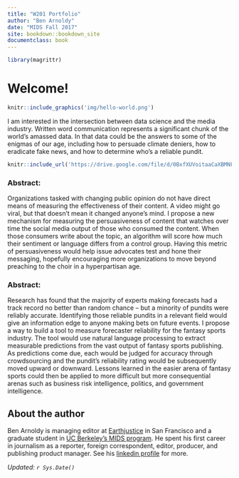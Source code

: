 ```yaml
---
title: "W201 Portfolio"
author: "Ben Arnoldy"
date: "MIDS Fall 2017"
site: bookdown::bookdown_site
documentclass: book
---
```


<!-- This won't be displayed but it will initialize your R session. Add any R libraries you need here. -->
```r
library(magrittr)
```



# Welcome!

<!-- You can include images saved within your repo... -->
```r
knitr::include_graphics('img/hello-world.png')
```

I am interested in the intersection between data science and the media industry. Written word communication represents a significant chunk of the world's amassed data. In that data could be the answers to some of the enigmas of our age, including how to persuade climate deniers, how to eradicate fake news, and how to determine who's a reliable pundit. 

<!-- Below this line is just examples of how you can embed video from Google Drive. First you have to enable sharing, then just get the object ID which is that long string between d/ and /preview and will also be appended to any sharing link you generate for your video. -->
<p>
```r
knitr::include_url('https://drive.google.com/file/d/0BxfXUVoitaaCaXBMNFlwQ1M1NFU/preview')
```

### Abstract:
Organizations tasked with changing public opinion do not have direct means of measuring the effectiveness of their content. A video might go viral, but that doesn't mean it changed anyone's mind. I propose a new mechanism for measuring the persuasiveness of content that watches over time the social media output of those who consumed the content. When those consumers write about the topic, an algorithm will score how much their sentiment or language differs from a control group. Having this metric of persuasiveness would help issue advocates test and hone their messaging, hopefully encouraging more organizations to move beyond preaching to the choir in a hyperpartisan age.

### Abstract: 
Research has found that the majority of experts making forecasts had a track record no better than random chance -- but a minority of pundits were reliably accurate. Identifying those reliable pundits in a relevant field would give an information edge to anyone making bets on future events. I propose a way to build a tool to measure forecaster reliability for the fantasy sports industry. The tool would use natural language processing to extract measurable predictions from the vast output of fantasy sports publishing. As predictions come due, each would be judged for accuracy through crowdsourcing and the pundit's reliability rating would be subsequently moved upward or downward. Lessons learned in the easier arena of fantasy sports could then be applied to more difficult but more consequential arenas such as business risk intelligence, politics, and government intelligence. 

<!--
### Abstract of my third cool idea

Activated charcoal succulents ex, pop-up minim neutra pork belly nulla  helvetica semiotics dolor  magna jianbing.  Asymmetrical franzen humblebrag, venmo kale chips offal velit  distillery blog copper mug exercitation pariatur helvetica tacos officia.  Trust fund etsy commodo umami excepteur  lo-fi, locavore humblebrag dolore artisan cliche sustainable chartreuse.  Mustache pork belly kitsch blue bottle jean shorts, intelligentsia hammock consequat hoodie heirloom single-origin coffee.  Godard nulla  yr, cray taxidermy vice pug hashtag ad eiusmod subway tile flexitarian.  Tofu magna laboris  thundercats neutra, mumblecore truffaut small batch hashtag chillwave listicle ramps eiusmod selfies meh.  Bushwick butcher cupidatat  hella organic.
-->

## About the author

Ben Arnoldy is managing editor at [Earthjustice](www.earthjustice.org) in San Francisco and a graduate student in [UC Berkeley's MIDS program](https://www.ischool.berkeley.edu/programs/mids). He spent his first career in journalism as a reporter, foreign correspondent, editor, producer, and publishing product manager. See his [linkedin profile](www.linkedin.com/in/benarnoldy) for more.

*Updated: `r Sys.Date()`*
